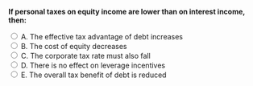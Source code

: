 ::: {.question-block}

<form onsubmit="event.preventDefault(); checkAnswer('module8_mcq_q12')" data-correct-answer="E">
<strong style="display: block;">If personal taxes on equity income are lower than on interest income, then:</strong>

<label><input type="radio" name="module8_mcq_q12" value="A"> A. The effective tax advantage of debt increases</label><br>
<label><input type="radio" name="module8_mcq_q12" value="B"> B. The cost of equity decreases</label><br>
<label><input type="radio" name="module8_mcq_q12" value="C"> C. The corporate tax rate must also fall</label><br>
<label><input type="radio" name="module8_mcq_q12" value="D"> D. There is no effect on leverage incentives</label><br>
<label><input type="radio" name="module8_mcq_q12" value="E"> E. The overall tax benefit of debt is reduced</label><br>
</form>

<div id="feedback-module8_mcq_q12" class="feedback" data-status="" style="display:none;">
✅ Correct: E. Lower personal taxes on equity reduce the net tax advantage of debt when both levels of taxation are considered.
</div>

:::
